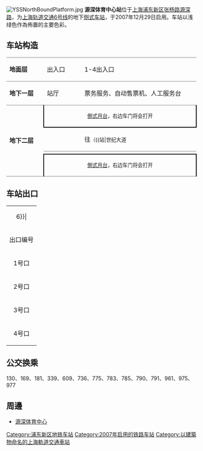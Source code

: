 {{noteTA 
|G1 =Railway}}
{{Infobox station
|name = 源深体育中心
|eng_name = Yuanshen Stadium
|symbol_right =
|linecolour = {{上海地铁颜色|6|yes}}
|image = YSSNorthBoundPlatform2.jpg
|caption = 源深体育中心站往东方体育中心站方向站台
|other_name = 
|country = {{PRC}}
|borough = [[上海市|上海市]][[浦东新区|浦东新区]][[洋泾街道|洋泾街道]]、[[陆家嘴街道|陆家嘴街道]]与[[潍坊新村街道|潍坊新村街道]]交界
|address = [[张杨路|张杨路]]与[[源深路|源深路]]交叉口
|coordinates = {{coord|31|14|6|N|121|31|47|E|type:railwaystation}}
|elevation = 
|owned = [[上海申通地铁集团|上海申通地铁集团]]
|operator = [[上海地铁|上海地铁]]
|lines = {{上海地铁线路名|6|SL}}
|distance = 
|platform = 2個[[側式月台|側式月台]]
|tracks = 2条
|bus_routes = 
|bus_stands = 
|connections = 
|structure = 地下车站
|hall = 地下站厅
|depth = 
|levels = 
|interchange = 
|exits = 4个
|architect = 
|architectural_style = 
|colour = 
|type = 
|status = 运营中
|code = 
|classification = 
|website = 
|built = 
|opened = {{Start date|2007|12|29|df=y}}
|pass_year = 
|passengers = 
|pass_system = 
|pass_rank = 
|mpassengers = 
|trains = 
|station_hours = 
|hours = 
|first = 往{{上海地铁起讫站|6|L}}：5:49<br/>往{{上海地铁起讫站|6|R}}：6:06
|last = 往{{上海地铁起讫站|6|L}}：22:59<br/>往{{上海地铁起讫站|6|R}}：23:06
|adjacent = {{adjacent stations|system=上海地铁|line=6|left=民生路|right=世纪大道}}
}}
[[File:YSSNorthBoundPlatform.jpg|thumb]]
'''源深体育中心站'''位于[[上海|上海]][[浦东新区|浦东新区]][[张杨路|张杨路]][[源深路|源深路]]，为[[上海轨道交通6号线|上海轨道交通6号线]]的地下[[侧式站台|侧式车站]]，于2007年12月29日启用。车站以浅绿色作為佈置的主要色彩。

==车站构造==
{|cellspacing=0 cellpadding=3
|style="border-top:solid 1px gray;border-bottom:solid 1px gray;" width=100|'''地面层'''
|style="border-top:solid 1px gray;border-bottom:solid 1px gray;" width=100|出入口
|style="border-top:solid 1px gray;border-bottom:solid 1px gray;" width=350|1-4出入口
|-
|style="border-bottom:solid 1px gray;"|'''地下一层'''
|style="border-bottom:solid 1px gray;"|站厅
|style="border-bottom:solid 1px gray;"|票务服务、自动售票机、人工服务台
|-
|style="border-bottom:solid 1px gray;" rowspan=4|'''地下二层'''
|style="border-right:solid 2px black;border-left:solid 2px black;border-bottom:solid 2px black;" colspan=2|<center><small>[[側式月台|側式月台]]，右边车门将会打开</small></center>
|-
|style="border-bottom:solid 1px gray;"|{{arrow|L}}
|style="border-bottom:solid 1px gray;"|{{上海地铁线路名|6}}往{{站|东方体育中心}}<small>（{{站|世纪大道||上海市}}）</small>
|-
|
|{{split text|{{上海地铁线路名|6}}往{{站|港城路}}<small>（{{站|民生路}}）</small>|{{arrow|R}}}}
|-
|style="border-top:solid 2px black;border-right:solid 2px black;border-left:solid 2px black;border-bottom:solid 1px gray;" colspan=2|<center><small>[[側式月台|側式月台]]，右边车门将会打开</small></center>
|}

==车站出口==
{| class="wikitable"
|colspan=4 align="center" bgcolor={{上海地铁颜色|6}}|
|-
! 出口编号 !! 建议前往目的地 !! 照片
|-
| 1号口 || 张扬路北侧，源深路东（远离源深路一侧） || 
|-
| 2号口 || 张杨路南侧，源深路东（远离源深路一侧） || [[File:YSSExit2.jpg|200px]]
|-
| 3号口 || 张杨路南侧，源深路东（靠近源深路一侧） || 
|-
| 4号口 || 张杨路北侧，源深路东（靠近源深路一侧） ||
|}

==公交换乘==
130、169、181、339、609、736、775、783、785、790、791、961、975、977

==周邊==
*[[源深体育中心|源深体育中心]]

{{commonscat|Yuanshen Stadium Station}}
{{上海轨道交通6号线车站}}

[[Category:浦东新区地铁车站|Category:浦东新区地铁车站]]
[[Category:2007年启用的铁路车站|Category:2007年启用的铁路车站]]
[[Category:以建築物命名的上海軌道交通車站|Category:以建築物命名的上海軌道交通車站]]